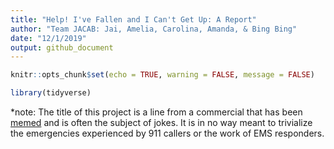 ```yaml
---
title: "Help! I've Fallen and I Can't Get Up: A Report"
author: "Team JACAB: Jai, Amelia, Carolina, Amanda, & Bing Bing"
date: "12/1/2019"
output: github_document
---
```


```r
knitr::opts_chunk$set(echo = TRUE, warning = FALSE, message = FALSE)

library(tidyverse)
```

*note: The title of this project is a line from a commercial that has been [memed](https://www.google.com/search?q=life+alert+meme&sxsrf=ACYBGNQqIvW74KMRbdauXsERsqWnXo-X_Q:1575226120265&source=lnms&tbm=isch&sa=X&ved=2ahUKEwiWjdvKjpXmAhVHq1kKHccFBD8Q_AUoAXoECAsQAw&biw=1130&bih=1257) and is often the subject of jokes. It is in no way meant to trivialize the emergencies experienced by 911 callers or the work of EMS responders. 




